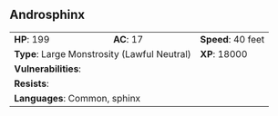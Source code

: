 ## Androsphinx {#monster-androsphinx}

```{=html}
<table class="table table-striped">
    <tbody>
        <tr>                    
            <td><b>HP</b>: 199</td>
            <td><b>AC</b>: 17</td>
            <td><b>Speed</b>: 40 feet</td>
        </tr>
        <tr>
            <td colspan="2"><b>Type</b>: Large Monstrosity (Lawful Neutral)</td>
            <td><b>XP</b>: 18000</td>
        </tr>
        <tr>
            <td colspan="3"><b>Vulnerabilities</b>: </td>
        </tr>
        <tr>
            <td colspan="3"><b>Resists</b>: </td>
        </tr>
        <tr>
            <td colspan="3"><b>Languages</b>: Common, sphinx</td>
        </tr>
    </tbody>
</table>
```